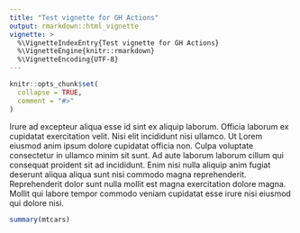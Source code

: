 ```yaml
---
title: "Test vignette for GH Actions"
output: rmarkdown::html_vignette
vignette: >
  %\VignetteIndexEntry{Test vignette for GH Actions}
  %\VignetteEngine{knitr::rmarkdown}
  %\VignetteEncoding{UTF-8}
---
```


```r
knitr::opts_chunk$set(
  collapse = TRUE,
  comment = "#>"
)
```

Irure ad excepteur aliqua esse id sint ex aliquip laborum. Officia laborum ex cupidatat exercitation velit. Nisi elit incididunt nisi ullamco. Ut Lorem eiusmod anim ipsum dolore cupidatat officia non. Culpa voluptate consectetur in ullamco minim sit sunt. Ad aute laborum laborum cillum qui consequat proident sit ad incididunt. Enim nisi nulla aliquip anim fugiat deserunt aliqua aliqua sunt nisi commodo magna reprehenderit. Reprehenderit dolor sunt nulla mollit est magna exercitation dolore magna. Mollit qui labore tempor commodo veniam cupidatat esse irure nisi eiusmod qui dolore nisi.

```r
summary(mtcars)
```
